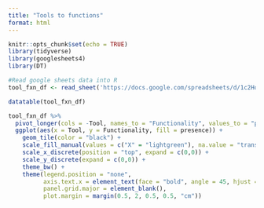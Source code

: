 ```yaml
---
title: "Tools to functions"
format: html
---
```


```r
knitr::opts_chunk$set(echo = TRUE)
library(tidyverse)
library(googlesheets4)
library(DT)
```

```r
#Read google sheets data into R
tool_fxn_df <- read_sheet('https://docs.google.com/spreadsheets/d/1c2HoQgwRygZ2GMd_ENHA_x3dXcq8eIE2ky6vtpXWkCc/edit#gid=0')
```

```r
datatable(tool_fxn_df)
```

```r
tool_fxn_df %>% 
  pivot_longer(cols = -Tool, names_to = "Functionality", values_to = "presence") %>% 
  ggplot(aes(x = Tool, y = Functionality, fill = presence)) +
    geom_tile(color = "black") +
    scale_fill_manual(values = c("X" = "lightgreen"), na.value = "transparent") +
    scale_x_discrete(position = "top", expand = c(0,0)) +
    scale_y_discrete(expand = c(0,0)) +
    theme_bw() +
    theme(legend.position = "none",
          axis.text.x = element_text(face = "bold", angle = 45, hjust = 0, vjust = 0.2),
          panel.grid.major = element_blank(),
          plot.margin = margin(0.5, 2, 0.5, 0.5, "cm"))
```

